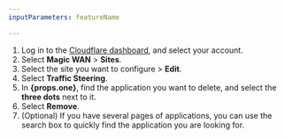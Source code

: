 ```yaml
---
inputParameters: featureName

---
```



1. Log in to the [Cloudflare dashboard](https://dash.cloudflare.com/login), and select your account.
2. Select **Magic WAN** > **Sites**.
3. Select the site you want to configure > **Edit**.
4. Select **Traffic Steering**.
5. In **{props.one}**, find the application you want to delete, and select the **three dots** next to it.
6. Select **Remove**.
7. (Optional) If you have several pages of applications, you can use the search box to quickly find the application you are looking for.
